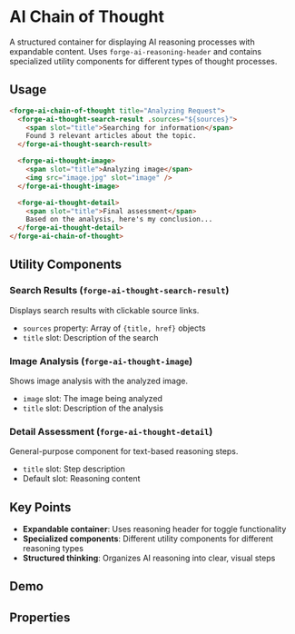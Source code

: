 
<Meta of={AiChainOfThoughtStories} />

# AI Chain of Thought

A structured container for displaying AI reasoning processes with expandable content. Uses `forge-ai-reasoning-header` and contains specialized utility components for different types of thought processes.

## Usage

```html
<forge-ai-chain-of-thought title="Analyzing Request">
  <forge-ai-thought-search-result .sources="${sources}">
    <span slot="title">Searching for information</span>
    Found 3 relevant articles about the topic.
  </forge-ai-thought-search-result>

  <forge-ai-thought-image>
    <span slot="title">Analyzing image</span>
    <img src="image.jpg" slot="image" />
  </forge-ai-thought-image>

  <forge-ai-thought-detail>
    <span slot="title">Final assessment</span>
    Based on the analysis, here's my conclusion...
  </forge-ai-thought-detail>
</forge-ai-chain-of-thought>
```

## Utility Components

### Search Results (`forge-ai-thought-search-result`)

Displays search results with clickable source links.

- `sources` property: Array of `{title, href}` objects
- `title` slot: Description of the search

### Image Analysis (`forge-ai-thought-image`)

Shows image analysis with the analyzed image.

- `image` slot: The image being analyzed
- `title` slot: Description of the analysis

### Detail Assessment (`forge-ai-thought-detail`)

General-purpose component for text-based reasoning steps.

- `title` slot: Step description
- Default slot: Reasoning content

## Key Points

- **Expandable container**: Uses reasoning header for toggle functionality
- **Specialized components**: Different utility components for different reasoning types
- **Structured thinking**: Organizes AI reasoning into clear, visual steps

## Demo

<Canvas of={AiChainOfThoughtStories.Demo} />

## Properties

<ArgTypes of={AiChainOfThoughtStories} />
